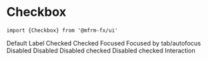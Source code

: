 
<Meta title="Checkbox" component={Checkbox} />

# Checkbox

`import {Checkbox} from '@mfrm-fx/ui'`

<Canvas isColumn>
  Default
  <Story name="default">
    <Checkbox>Label</Checkbox>
  </Story>
  Checked
  <Story name="checked">
    <Checkbox checked>Checked</Checkbox>
  </Story>
  Focused
  <Story name="focus">
    <Checkbox autoFocus>Focused by tab/autofocus</Checkbox>
  </Story>
  Disabled
  <Story name="disabled">
    <Checkbox disabled>Disabled</Checkbox>
  </Story>
  Disabled checked
  <Story name="disabled checked">
    <Checkbox disabled checked>
      Disabled checked
    </Checkbox>
  </Story>
  <Story name="Interaction" play={play}>
    <Checkbox data-testId="checkbox">Interaction</Checkbox>
  </Story>
</Canvas>
